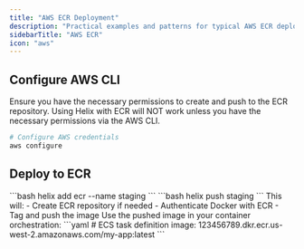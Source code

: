 ```yaml
---
title: "AWS ECR Deployment"
description: "Practical examples and patterns for typical AWS ECR deployment workflows"
sidebarTitle: "AWS ECR"
icon: "aws"
---
```



## Configure AWS CLI

<Warning>
  Ensure you have the necessary permissions to create and push to the ECR repository.
  Using Helix with ECR will NOT work unless you have the necessary permissions via the AWS CLI. 
</Warning>

```bash
# Configure AWS credentials
aws configure
```

## Deploy to ECR

<Steps>
  <Step title="Add ECR instance">
    ```bash
    helix add ecr --name staging
    ```
  </Step>

  <Step title="Push to ECR">
    ```bash
    helix push staging
    ```
    This will:
    - Create ECR repository if needed
    - Authenticate Docker with ECR
    - Tag and push the image
  </Step>

  <Step title="Deploy to ECS/EKS">
    Use the pushed image in your container orchestration:
    ```yaml
    # ECS task definition
    image: 123456789.dkr.ecr.us-west-2.amazonaws.com/my-app:latest
    ```
  </Step>
</Steps>
